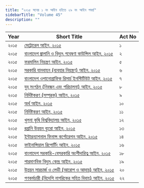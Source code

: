 ```yaml
---
title: "২০১৫ সনের ১ নং আইন হইতে ২৯ নং আইন পযর্ন্ত"
sidebarTitle: "Volume 45"
description: ""
---
```


| Year | Short Title | Act No |
|------|-------------|--------|
| ২০১৫ | [মেট্রোরেল আইন, ২০১৫](/laws/volume-45/act-1156) | ১ |
| ২০১৫ | [বাংলাদেশ জ্বালানি ও বিদ্যুৎ গবেষণা কাউন্সিল আইন, ২০১৫](/laws/volume-45/act-1157) | ২ |
| ২০১৫ | [ফরমালিন নিয়ন্ত্রণ আইন, ২০১৫](/laws/volume-45/act-1158) | ৫ |
| ২০১৫ | [সরকারি যানবাহন (ব্যবহার নিয়ন্ত্রণ) আইন, ২০১৫](/laws/volume-45/act-1159) | ৬ |
| ২০১৫ | [বাংলাদেশ ওশানোগ্রাফিক রিসার্চ ইনস্টিটিউট আইন, ২০১৫](/laws/volume-45/act-1160) | ৭ |
| ২০১৫ | [যুব সংগঠন (নিবন্ধন এবং পরিচালনা) আইন, ২০১৫](/laws/volume-45/act-1161) | ৮ |
| ২০১৫ | [নির্দিষ্টকরণ (সম্পূরক) আইন, ২০১৫](/laws/volume-45/act-1162) | ৯ |
| ২০১৫ | [অর্থ আইন, ২০১৫](/laws/volume-45/act-1163) | ১০ |
| ২০১৫ | [নির্দিষ্টকরণ আইন, ২০১৫](/laws/volume-45/act-1164) | ১১ |
| ২০১৫ | [খুলনা কৃষি বিশ্ববিদ্যালয় আইন, ২০১৫](/laws/volume-45/act-1166) | ১২ |
| ২০১৫ | [রপ্তানি উন্নয়ন ব্যুরো আইন, ২০১৫](/laws/volume-45/act-1167) | ১৩ |
| ২০১৫ | [ইন্টারন্যাশনাল ফিনান্স কর্পোরেশন আইন, ২০১৫](/laws/volume-45/act-1168) | ১৪ |
| ২০১৫ | [ফাইনান্সিয়াল রিপোর্টিং আইন, ২০১৫](/laws/volume-45/act-1169) | ১৬ |
| ২০১৫ | [বাংলাদেশ সরকারি-বেসরকারি অংশীদারিত্ব আইন, ২০১৫](/laws/volume-45/act-1170) | ১৮ |
| ২০১৫ | [পারমাণবিক বিদ্যুৎ কেন্দ্র আইন, ২০১৫](/laws/volume-45/act-1165) | ১৯ |
| ২০১৫ | [উন্নয়ন সারচার্জ ও লেভী (আরোপ ও আদায়) আইন, ২০১৫](/laws/volume-45/act-1171) | ২০ |
| ২০১৫ | [গণকর্মচারী (বিদেশি নাগরিকের সহিত বিবাহ) আইন, ২০১৫](/laws/volume-45/act-1172) | ২২ |
